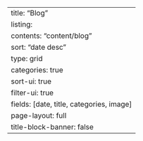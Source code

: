 ---
title: "Blog"
listing:
  contents: "content/blog"
  sort: "date desc"
  type: grid
  categories: true
  sort-ui: true
  filter-ui: true
  fields: [date, title, categories, image]
page-layout: full
title-block-banner: false
---